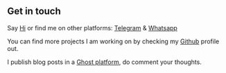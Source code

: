 ## Get in touch

Say [Hi](mailto:adityaprasad@iisc.ac.in) or find me on other platforms: [Telegram](https://t.me/everythingisrelative) & [Whatsapp](https://i.imgur.com/WbLO6th.png)

You can find more projects I am working on by checking my [Github](https://github.com/anantham/) profile out. 

I publish blog posts in a [Ghost platform](https://blog.adityaarpitha.com/), do comment your thoughts.
